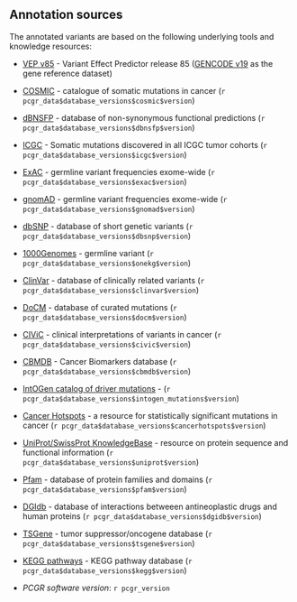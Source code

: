 ## Annotation sources

The annotated variants are based on the following underlying tools and knowledge resources:

* [VEP v85](http://www.ensembl.org/info/docs/tools/vep/index.html) - Variant Effect Predictor release 85 ([GENCODE v19](https://www.gencodegenes.org/releases/19.html) as the gene reference dataset)
* [COSMIC](http://cancer.sanger.ac.uk/cosmic/) - catalogue of somatic mutations in cancer (`r pcgr_data$database_versions$cosmic$version`)
* [dBNSFP](https://sites.google.com/site/jpopgen/dbNSFP) - database of non-synonymous functional predictions (`r pcgr_data$database_versions$dbnsfp$version`)
* [ICGC](https://dcc.icgc.org/) - Somatic mutations discovered in all ICGC tumor cohorts (`r pcgr_data$database_versions$icgc$version`)
* [ExAC](http://exac.broadinstitute.org/) - germline variant frequencies exome-wide (`r pcgr_data$database_versions$exac$version`)
* [gnomAD](http://exac.broadinstitute.org/) - germline variant frequencies exome-wide (`r pcgr_data$database_versions$gnomad$version`)
* [dbSNP](http://www.ncbi.nlm.nih.gov/SNP/) - database of short genetic variants (`r pcgr_data$database_versions$dbsnp$version`)
* [1000Genomes](ftp://ftp.1000genomes.ebi.ac.uk/vol1/ftp/release/20130502/) - germline variant (`r pcgr_data$database_versions$onekg$version`)
* [ClinVar](http://www.ncbi.nlm.nih.gov/clinvar/) - database of clinically related variants (`r pcgr_data$database_versions$clinvar$version`)
* [DoCM](http://docm.genome.wustl.edu) - database of curated mutations (`r pcgr_data$database_versions$docm$version`)
* [CIViC](http://civic.genome.wustl.edu) - clinical interpretations of variants in cancer (`r pcgr_data$database_versions$civic$version`)
* [CBMDB](http://www.cancergenomeinterpreter.org/biomarkers) - Cancer Biomarkers database (`r pcgr_data$database_versions$cbmdb$version`)
* [IntOGen catalog of driver mutations](https://www.intogen.org/downloads) - (`r pcgr_data$database_versions$intogen_mutations$version`)
* [Cancer Hotspots](http://cancerhotspots.org) - a resource for statistically significant mutations in cancer (`r pcgr_data$database_versions$cancerhotspots$version`)
* [UniProt/SwissProt KnowledgeBase](http://www.uniprot.org) - resource on protein sequence and functional information (`r pcgr_data$database_versions$uniprot$version`)
* [Pfam](http://pfam.xfam.org) - database of protein families and domains (`r pcgr_data$database_versions$pfam$version`)
* [DGIdb](http://dgidb.genome.wustl.edu) - database of interactions betweeen antineoplastic drugs and human proteins (`r pcgr_data$database_versions$dgidb$version`)
* [TSGene](http://bioinfo.mc.vanderbilt.edu/TSGene/) - tumor suppressor/oncogene database (`r pcgr_data$database_versions$tsgene$version`)
* [KEGG pathways](http://www.genome.jp/kegg/pathway.html) - KEGG pathway database (`r pcgr_data$database_versions$kegg$version`)

* _PCGR software version_: `r pcgr_version`
